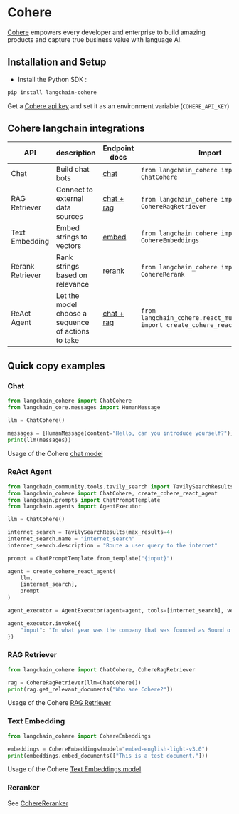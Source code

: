 # Cohere

[Cohere](https://cohere.com/) empowers every developer and enterprise to build amazing products and capture true business value with language AI.

## Installation and Setup
- Install the Python SDK :
```bash
pip install langchain-cohere
```

Get a [Cohere api key](https://dashboard.cohere.ai/) and set it as an environment variable (`COHERE_API_KEY`)

## Cohere langchain integrations

|API|description|Endpoint docs|Import|Example usage|
|---|---|---|---|---|
|Chat|Build chat bots|[chat](https://docs.cohere.com/reference/chat)|`from langchain_cohere import ChatCohere`|[cohere.ipynb](/docs/integrations/chat/cohere)|
|RAG Retriever|Connect to external data sources|[chat + rag](https://docs.cohere.com/reference/chat)|`from langchain_cohere import CohereRagRetriever`|[cohere.ipynb](/docs/integrations/retrievers/cohere)|
|Text Embedding|Embed strings to vectors|[embed](https://docs.cohere.com/reference/embed)|`from langchain_cohere import CohereEmbeddings`|[cohere.ipynb](/docs/integrations/text_embedding/cohere)|
|Rerank Retriever|Rank strings based on relevance|[rerank](https://docs.cohere.com/reference/rerank)|`from langchain_cohere import CohereRerank`|[cohere.ipynb](/docs/integrations/retrievers/cohere-reranker)|
|ReAct Agent|Let the model choose a sequence of actions to take|[chat + rag](https://docs.cohere.com/reference/chat)|`from langchain_cohere.react_multi_hop.agent import create_cohere_react_agent`|[notebook](https://github.com/cohere-ai/notebooks/blob/main/notebooks/Vanilla_Multi_Step_Tool_Use.ipynb)|

## Quick copy examples

### Chat

```python
from langchain_cohere import ChatCohere
from langchain_core.messages import HumanMessage

llm = ChatCohere()

messages = [HumanMessage(content="Hello, can you introduce yourself?")]
print(llm(messages))
```

Usage of the Cohere [chat model](/docs/integrations/chat/cohere)

### ReAct Agent

```python
from langchain_community.tools.tavily_search import TavilySearchResults
from langchain_cohere import ChatCohere, create_cohere_react_agent
from langchain.prompts import ChatPromptTemplate
from langchain.agents import AgentExecutor

llm = ChatCohere()

internet_search = TavilySearchResults(max_results=4)
internet_search.name = "internet_search"
internet_search.description = "Route a user query to the internet"

prompt = ChatPromptTemplate.from_template("{input}")

agent = create_cohere_react_agent(
    llm,
    [internet_search],
    prompt
)

agent_executor = AgentExecutor(agent=agent, tools=[internet_search], verbose=True)

agent_executor.invoke({
    "input": "In what year was the company that was founded as Sound of Music added to the S&P 500?",
})
```

### RAG Retriever

```python
from langchain_cohere import ChatCohere, CohereRagRetriever

rag = CohereRagRetriever(llm=ChatCohere())
print(rag.get_relevant_documents("Who are Cohere?"))
```

Usage of the Cohere [RAG Retriever](/docs/integrations/retrievers/cohere)

### Text Embedding

```python
from langchain_cohere import CohereEmbeddings

embeddings = CohereEmbeddings(model="embed-english-light-v3.0")
print(embeddings.embed_documents(["This is a test document."]))
```

Usage of the Cohere [Text Embeddings model](/docs/integrations/text_embedding/cohere)

### Reranker

See [CohereReranker](/docs/integrations/retrievers/cohere-reranker)
